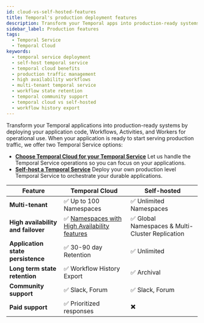 ```yaml
---
id: cloud-vs-self-hosted-features
title: Temporal's production deployment features
description: Transform your Temporal apps into production-ready systems by deploying Workflows, Activities, and Workers with either our managed Temporal Cloud or self-hosted service solutions.
sidebar_label: Production features
tags:
  - Temporal Service
  - Temporal Cloud
keywords:
  - temporal service deployment
  - self-host temporal service
  - temporal cloud benefits
  - production traffic management
  - high availability workflows
  - multi-tenant temporal service
  - workflow state retention
  - temporal community support
  - temporal cloud vs self-hosted
  - workflow history export
---
```


Transform your Temporal applications into production-ready systems by deploying your application code, Workflows, Activities, and Workers for operational use.
When your application is ready to start serving production traffic, we offer two Temporal Service options:

- **[Choose Temporal Cloud for your Temporal Service](/cloud)**
  Let us handle the Temporal Service operations so you can focus on your applications.
- **[Self-host a Temporal Service](/self-hosted-guide)**
  Deploy your own production level Temporal Service to orchestrate your durable applications.

| Feature                            | Temporal Cloud                                                            | Self-hosted                                      |
| ---------------------------------- | ------------------------------------------------------------------------- | ------------------------------------------------ |
| **Multi-tenant**                   | ✅ Up to 100 Namespaces                                                   | ✅ Unlimited Namespaces                          |
| **High availability and failover** | ✅ [Namespaces with High Availability features](/cloud/high-availability) | ✅ Global Namespaces & Multi-Cluster Replication |
| **Application state persistence**  | ✅ 30-90 day Retention                                                    | ✅ Unlimited                                     |
| **Long term state retention**      | ✅ Workflow History Export                                                | ✅ Archival                                      |
| **Community support**              | ✅ Slack, Forum                                                           | ✅ Slack, Forum                                  |
| **Paid support**                   | ✅ Prioritized responses                                                  | ✖️                                                |
